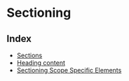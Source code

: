 
<Meta title="Development/Inventory of Things/Elements/Sectioning/Index" />

# Sectioning

## Index

- [Sections](?path=/story/development-inventory-of-things-elements-sectioning-sections--page)
- [Heading content](?path=/story/development-inventory-of-things-elements-sectioning-heading--page)
- [Sectioning Scope Specific Elements](?path=/story/development-inventory-of-things-elements-sectioning-scope--page)

